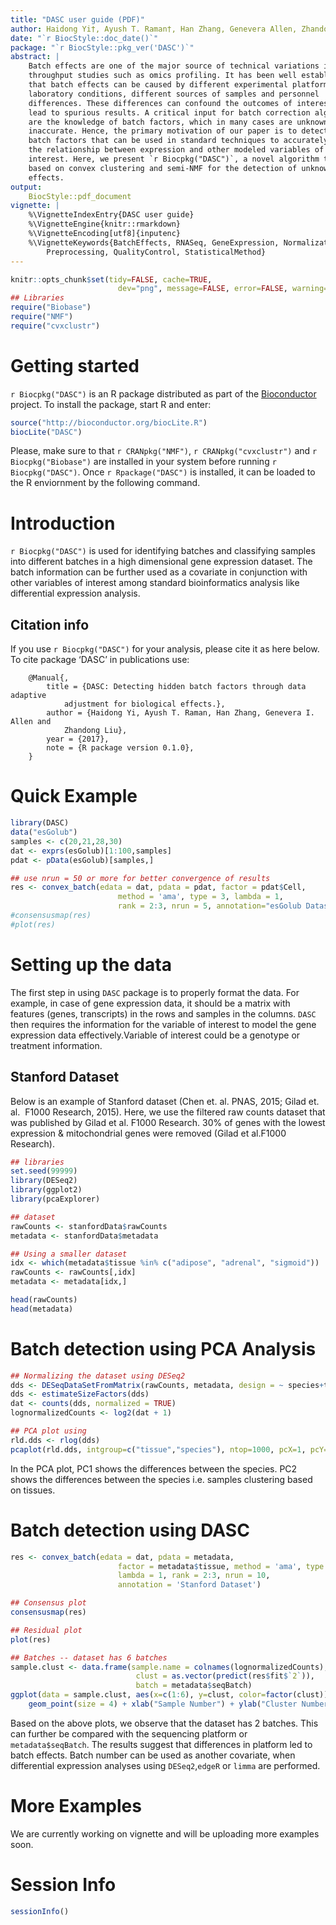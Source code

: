```yaml
---
title: "DASC user guide (PDF)"
author: Haidong Yi†, Ayush T. Raman†, Han Zhang, Genevera Allen, Zhandong Liu
date: "`r BiocStyle::doc_date()`"
package: "`r BiocStyle::pkg_ver('DASC')`"
abstract: |
    Batch effects are one of the major source of technical variations in high 
    throughput studies such as omics profiling. It has been well established 
    that batch effects can be caused by different experimental platforms, 
    laboratory conditions, different sources of samples and personnel 
    differences. These differences can confound the outcomes of interest and 
    lead to spurious results. A critical input for batch correction algorithms 
    are the knowledge of batch factors, which in many cases are unknown or 
    inaccurate. Hence, the primary motivation of our paper is to detect hidden 
    batch factors that can be used in standard techniques to accurately capture 
    the relationship between expression and other modeled variables of 
    interest. Here, we present `r Biocpkg("DASC")`, a novel algorithm that is
    based on convex clustering and semi-NMF for the detection of unknown batch 
    effects.
output: 
    BiocStyle::pdf_document
vignette: |
    %\VignetteIndexEntry{DASC user guide} 
    %\VignetteEngine{knitr::rmarkdown}
    %\VignetteEncoding[utf8]{inputenc}
    %\VignetteKeywords{BatchEffects, RNASeq, GeneExpression, Normalization, 
        Preprocessing, QualityControl, StatisticalMethod}
---
```


```r
knitr::opts_chunk$set(tidy=FALSE, cache=TRUE, 
                        dev="png", message=FALSE, error=FALSE, warning=TRUE)
## Libraries
require("Biobase")
require("NMF")
require("cvxclustr")
```

# Getting started

`r Biocpkg("DASC")` is an R package distributed as part of the 
[Bioconductor](http://bioconductor.org) project. To install the package, start 
R and enter:

```r
source("http://bioconductor.org/biocLite.R")
biocLite("DASC")
```

Please, make sure to that `r CRANpkg("NMF")`, `r CRANpkg("cvxclustr")` and 
`r Biocpkg("Biobase")` are installed in your system before running 
`r Biocpkg("DASC")`. Once `r Rpackage("DASC")` is installed, it can be loaded 
to the R enviornment by the following command.

# Introduction

`r Biocpkg("DASC")` is used for identifying batches and classifying samples 
into different batches in a high dimensional gene expression dataset. The batch 
information can be further used as a covariate in conjunction with other 
variables of interest among standard bioinformatics analysis like differential 
expression analysis.

## Citation info

If you use `r Biocpkg("DASC")` for your analysis, please cite it as here below. 
To cite package ‘DASC’ in publications use:

```
    @Manual{, 
        title = {DASC: Detecting hidden batch factors through data adaptive 
            adjustment for biological effects.},
        author = {Haidong Yi, Ayush T. Raman, Han Zhang, Genevera I. Allen and 
            Zhandong Liu},
        year = {2017},
        note = {R package version 0.1.0},
    }
```

# Quick Example

```r
library(DASC)
data("esGolub")
samples <- c(20,21,28,30)
dat <- exprs(esGolub)[1:100,samples]
pdat <- pData(esGolub)[samples,]

## use nrun = 50 or more for better convergence of results
res <- convex_batch(edata = dat, pdata = pdat, factor = pdat$Cell, 
                        method = 'ama', type = 3, lambda = 1, 
                        rank = 2:3, nrun = 5, annotation="esGolub Dataset")
#consensusmap(res)
#plot(res)
```

# Setting up the data

The first step in using `DASC` package is to properly format the data. For 
example, in case of gene expression data, it should be a matrix with features 
(genes, transcripts) in the rows and samples in the columns. `DASC` then 
requires the information for the variable of interest to model the gene 
expression data effectively.Variable of interest could be a genotype or 
treatment information.

## Stanford Dataset

Below is an example of Stanford dataset (Chen et. al. PNAS, 2015; Gilad et. al. 
F1000 Research, 2015). Here, we use the filtered raw counts dataset that was 
published by Gilad et al. F1000 Research. 30% of genes with the lowest 
expression & mitochondrial genes were removed (Gilad et al.F1000 Research).

```r
## libraries
set.seed(99999)
library(DESeq2)
library(ggplot2)
library(pcaExplorer)

## dataset
rawCounts <- stanfordData$rawCounts
metadata <- stanfordData$metadata
```

```r
## Using a smaller dataset
idx <- which(metadata$tissue %in% c("adipose", "adrenal", "sigmoid"))
rawCounts <- rawCounts[,idx]
metadata <- metadata[idx,]
```

```r
head(rawCounts)
head(metadata)
```

# Batch detection using PCA Analysis

```r
## Normalizing the dataset using DESeq2
dds <- DESeqDataSetFromMatrix(rawCounts, metadata, design = ~ species+tissue)
dds <- estimateSizeFactors(dds)
dat <- counts(dds, normalized = TRUE)
lognormalizedCounts <- log2(dat + 1)
```

```r
## PCA plot using 
rld.dds <- rlog(dds)
pcaplot(rld.dds, intgroup=c("tissue","species"), ntop=1000, pcX=1, pcY=2)
```

In the PCA plot, PC1 shows the differences between the species. PC2 shows the 
differences between the species i.e. samples clustering based on tissues.

# Batch detection using DASC

```r
res <- convex_batch(edata = dat, pdata = metadata, 
                        factor = metadata$tissue, method = 'ama', type = 3, 
                        lambda = 1, rank = 2:3, nrun = 10, 
                        annotation = 'Stanford Dataset')
```

```r
## Consensus plot
consensusmap(res)
```

```r
## Residual plot
plot(res)
```

```r
## Batches -- dataset has 6 batches
sample.clust <- data.frame(sample.name = colnames(lognormalizedCounts), 
                            clust = as.vector(predict(res$fit$`2`)), 
                            batch = metadata$seqBatch)
ggplot(data = sample.clust, aes(x=c(1:6), y=clust, color=factor(clust))) + 
    geom_point(size = 4) + xlab("Sample Number") + ylab("Cluster Number")
```

Based on the above plots, we observe that the dataset has 2 batches. This can 
further be compared with the sequencing platform or `metadata$seqBatch`. The 
results suggest that differences in platform led to batch effects. Batch number 
can be used as another covariate, when differential expression analyses using 
`DESeq2`,`edgeR` or `limma` are performed.

# More Examples

We are currently working on vignette and will be uploading more examples soon.
    
# Session Info

```r
sessionInfo()
```
